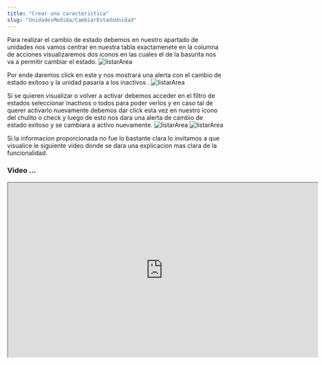 ```yaml
---
title: "Crear una caracteristica"
slug: "UnidadesMedida/CambiarEstadoUnidad"
---
```




<Tabs>
  <TabItem label="Endpoint">
    <ApiEndpoint url={`${API_BASE_URL}bodega/caracteristicas`} />
  </TabItem>
</Tabs>

Para realizar el cambio de estado debemos en nuestro apartado de unidades nos vamos centrar en nuestra tabla exactamenete en la columna de acciones visualizaremos dos iconos en las cuales el de la basurita nos va  a permitir cambiar el estado.
<Image src={listarArea} alt="listarArea" width={3148} height={2270} />

Por ende daremos click en este y nos mostrara una alerta con el cambio de estado exitoso y la unidad pasaria  a los inactivos .
<Image src={listarArea} alt="listarArea" width={3148} height={2270} />

Si se quieren visualizar o volver a activar debemos acceder en el filtro de estados seleccionar inactivos o todos para poder verlos y en caso tal de querer activarlo nuevamente debemos dar click esta vez en nuestro icono del chulito o check y luego de esto nos dara una alerta de cambio de estado exitoso y se cambiara a activo nuevamente.
<Image src={listarArea} alt="listarArea" width={3148} height={2270} />
<Image src={listarArea} alt="listarArea" width={3148} height={2270} />

Si la informacion proporcionada no fue lo bastante clara lo invitamos a que visualice le siguiente video donde se dara una explicacion mas clara de la funcionalidad.

### Video ...

<div style={{ display: "flex", justifyContent: "center" }}>
  <iframe
    width="720"
    height="405"
    src="https://www.youtube.com/embed/o3ENiCB51To"
    
    title="Tutorial"
    frameBorder="0"
    allow="accelerometer; autoplay; clipboard-write; encrypted-media; gyroscope; picture-in-picture"
    allowFullScreen
  ></iframe>
</div>